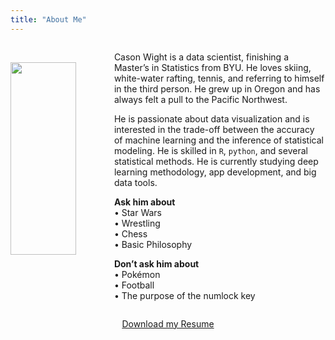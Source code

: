```yaml
---
title: "About Me"
---
```


:::: {.columns}
::: {.column width="30%"}
<br>
![](photo_circle.jpg){width=85%}

:::
::: {.column width="70%"}

Cason Wight is a data scientist, finishing a Master's in Statistics from BYU. He loves skiing, white-water rafting, tennis, and referring to himself in the third person. He grew up in Oregon and has always felt a pull to the Pacific Northwest.

He is passionate about data visualization and is interested in the trade-off between the accuracy of machine learning and the inference of statistical modeling. He is skilled in `R`, `python`, and several statistical methods. He is currently studying deep learning methodology, app development, and big data tools. 

**Ask him about**  
•  Star Wars  
•  Wrestling  
•  Chess  
•  Basic Philosophy  

**Don't ask him about**  
•  Pokémon  
•  Football  
•  The purpose of the numlock key  

:::
::::

<link rel="stylesheet" href="https://cdnjs.cloudflare.com/ajax/libs/font-awesome/4.7.0/css/font-awesome.min.css">
  
<p style="text-align: center;">
    <a href="mailto:cason.wight@gmail.com?subject = Feedback&body = Message" class="fa fa-send fa-lg fa-fw"></a>
    <a href="https://www.linkedin.com/in/casonwight/" class="fa fa-linkedin fa-lg fa-fw"></a>
    <a href="https://github.com/casonwight" class="fa fa-github fa-lg fa-fw"></a>
</p>
<a href="Resume 2020.pdf" download><p style="text-align:center">Download my Resume</p></a>
